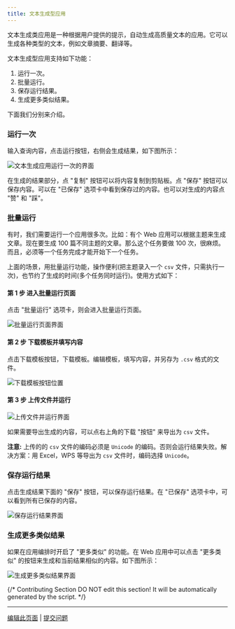 ```yaml
---
title: 文本生成型应用
---
```


文本生成类应用是一种根据用户提供的提示，自动生成高质量文本的应用。它可以生成各种类型的文本，例如文章摘要、翻译等。

文本生成型应用支持如下功能：

1. 运行一次。
2. 批量运行。
3. 保存运行结果。
4. 生成更多类似结果。

下面我们分别来介绍。

### 运行一次

输入查询内容，点击运行按钮，右侧会生成结果，如下图所示：

<Frame caption="运行一次界面">
  <img src="https://assets-docs.dify.ai/dify-enterprise-mintlify/zh_CN/guides/application-publishing/launch-your-webapp-quickly/c211c29aa03c4985bc5a90d2a6903e59.png" alt="文本生成应用运行一次的界面" />
</Frame>

在生成的结果部分，点 "复制" 按钮可以将内容复制到剪贴板。点 "保存" 按钮可以保存内容。可以在 "已保存" 选项卡中看到保存过的内容。也可以对生成的内容点 "赞" 和 "踩"。

### 批量运行

有时，我们需要运行一个应用很多次。比如：有个 Web 应用可以根据主题来生成文章。现在要生成 100 篇不同主题的文章。那么这个任务要做 100 次，很麻烦。而且，必须等一个任务完成才能开始下一个任务。

上面的场景，用批量运行功能，操作便利(把主题录入一个 `csv` 文件，只需执行一次)，也节约了生成的时间(多个任务同时运行)。使用方式如下：

#### 第 1 步 进入批量运行页面

点击 "批量运行" 选项卡，则会进入批量运行页面。

<Frame caption="批量运行页面">
  <img src="https://assets-docs.dify.ai/dify-enterprise-mintlify/zh_CN/guides/application-publishing/launch-your-webapp-quickly/1983dbeda4308ce4d4ee592db91d264b.png" alt="批量运行页面界面" />
</Frame>

#### 第 2 步 下载模板并填写内容

点击下载模板按钮，下载模板。编辑模板，填写内容，并另存为 `.csv` 格式的文件。

<Frame caption="下载模板">
  <img src="https://assets-docs.dify.ai/dify-enterprise-mintlify/zh_CN/guides/application-publishing/launch-your-webapp-quickly/e39c10e8f250ab3446466f2b85601798.png" alt="下载模板按钮位置" />
</Frame>

#### 第 3 步 上传文件并运行

<Frame caption="上传文件并运行">
  <img src="https://assets-docs.dify.ai/dify-enterprise-mintlify/zh_CN/guides/application-publishing/launch-your-webapp-quickly/2ff10da8d0d9a728531ccdb8edc10ad4.png" alt="上传文件并运行界面" />
</Frame>

如果需要导出生成的内容，可以点右上角的下载 "按钮" 来导出为 `csv` 文件。

**注意:** 上传的的 `csv` 文件的编码必须是 `Unicode` 的编码。否则会运行结果失败。解决方案：用 Excel，WPS 等导出为 `csv` 文件时，编码选择 `Unicode`。

### 保存运行结果

点击生成结果下面的 "保存" 按钮，可以保存运行结果。在 "已保存" 选项卡中，可以看到所有已保存的内容。

<Frame caption="保存运行结果">
  <img src="https://assets-docs.dify.ai/dify-enterprise-mintlify/zh_CN/guides/application-publishing/launch-your-webapp-quickly/fff0654787d9b26fefc7b38a8b1e1233.png" alt="保存运行结果界面" />
</Frame>

### 生成更多类似结果

如果在应用编排时开启了 "更多类似" 的功能。在 Web 应用中可以点击 "更多类似" 的按钮来生成和当前结果相似的内容。如下图所示：

<Frame caption="生成更多类似结果">
  <img src="https://assets-docs.dify.ai/dify-enterprise-mintlify/zh_CN/guides/application-publishing/launch-your-webapp-quickly/9436fc90b8af59afd2e654f29f614c6e.png" alt="生成更多类似结果界面" />
</Frame>

{/*
Contributing Section
DO NOT edit this section!
It will be automatically generated by the script.
*/}

---

[编辑此页面](https://github.com/langgenius/dify-docs/edit/main/zh-hans/documentation/pages/publish/workflow-webapp.mdx) | [提交问题](https://github.com/langgenius/dify-docs/issues/new?template=docs.yml)

